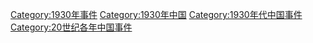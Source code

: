 [[Category:1930年事件|Category:1930年事件]]
[[Category:1930年中国|Category:1930年中国]]
[[Category:1930年代中国事件|Category:1930年代中国事件]]
[[Category:20世纪各年中国事件|Category:20世纪各年中国事件]]